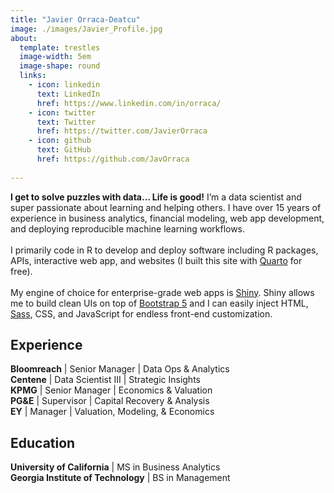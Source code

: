```yaml
---
title: "Javier Orraca-Deatcu"
image: ./images/Javier_Profile.jpg
about:
  template: trestles
  image-width: 5em
  image-shape: round
  links:
    - icon: linkedin
      text: LinkedIn
      href: https://www.linkedin.com/in/orraca/
    - icon: twitter
      text: Twitter
      href: https://twitter.com/JavierOrraca
    - icon: github
      text: GitHub
      href: https://github.com/JavOrraca
      
---
```


**I get to solve puzzles with data... Life is good!** I'm a data scientist and super passionate about learning and helping others. I have over 15 years of experience in business analytics, financial modeling, web app development, and deploying reproducible machine learning workflows.
<br><br>
I primarily code in R to develop and deploy software including R packages, APIs, interactive web app, and websites (I built this site with [Quarto](https://quarto.org/) for free).
<br><br>
My engine of choice for enterprise-grade web apps is [Shiny](https://shiny.rstudio.com/). Shiny allows me to build clean UIs on top of [Bootstrap 5](https://getbootstrap.com/) and I can easily inject HTML, [Sass](https://sass-lang.com/), CSS, and JavaScript for endless front-end customization.

## Experience

**Bloomreach** | Senior Manager | Data Ops & Analytics<br>
**Centene** | Data Scientist III | Strategic Insights<br>
**KPMG** | Senior Manager | Economics & Valuation<br>
**PG&E** | Supervisor | Capital Recovery & Analysis<br>
**EY** | Manager | Valuation, Modeling, & Economics<br>

## Education

**University of California** | MS in Business Analytics<br>
**Georgia Institute of Technology** | BS in Management